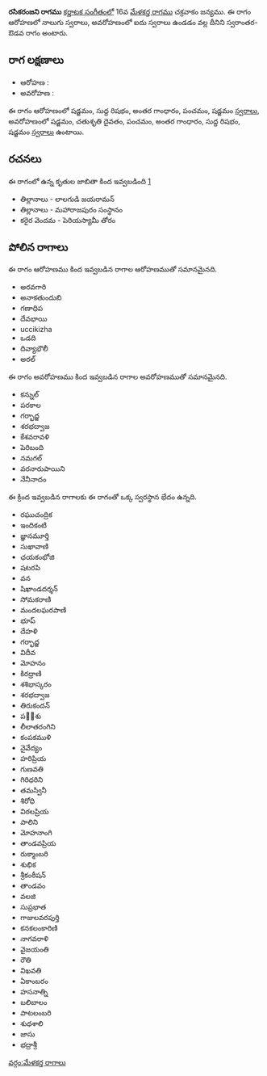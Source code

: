 {{Infobox ragam
	| name          	= రసికరంజని
	| synonym	    	= 
	| mela          	= 
	| chakra        	= 
	| janaka        	= 
	| type          	= స్వరాంతర-ఔడవ
	| arohanam      	= {{svaraC|S|R1|G3|P|S'}} 
	| avarohanam    	= {{svaraC|S'|D2|P|G3|R1|S}}
	| jeeva         	=
	| chhaya        	=
	| nyasa         	=
	| vishesha      	= 
	| equivalent  		= 
}}
{{కర్ణాటక సంగీత రాగాలు}}
'''రసికరంజని రాగము''' [[కర్ణాటక సంగీతం]]లో 16వ [[మేళకర్త రాగము]] చక్రవాకం జన్యము.  ఈ రాగం ఆరోహణలో నాలుగు స్వరాలు, అవరోహణంలో ఐదు స్వరాలు ఉండడం వల్ల దీనిని స్వరాంతర-ఔడవ రాగం అంటారు.


==రాగ లక్షణాలు==


* ఆరోహణ : {{svaraC|S|R1|G3|P|S'}} 
* అవరోహణ : {{svaraC|S'|D2|P|G3|R1|S}}

ఈ రాగం ఆరోహణంలో షడ్జమం, సుద్ద రిషభం, అంతర గాంధారం, పంచమం, షడ్జమం [[స్వరాలు]], అవరోహణంలో షడ్జమం, చతుశృతి దైవతం, పంచమం, అంతర గాంధారం, సుద్ద రిషభం, షడ్జమం [[స్వరాలు]] ఉంటాయి.

==రచనలు==
ఈ రాగంలో ఉన్న కృతుల జాబితా కింద ఇవ్వబడింది [https://github.com/ssrihari/ragavardhini/blob/master/ragas/kritis.psv]
* తిల్లానాలు - లాలగుడి జయరామన్
* తిల్లానాలు - మహారాజపురం సంస్థానం
* కరైర వెందమ - పెరియస్యామీ తోరం




==పోలిన రాగాలు==
ఈ రాగం ఆరోహణము కింద ఇవ్వబడిన రాగాల ఆరోహణముతో సమానమైనది.
* అరవగారి
* అనాకతుందుబి
* గణాధిప
* దేవభాయి
* uccikizha
* ఒడది
* దివ్యాభౌలీ
* అరల్

ఈ రాగం అవరోహణము కింద ఇవ్వబడిన రాగాల అవరోహణముతో సమానమైనది.
* కన్నుల్
* పరకాల
* గర్భాద్జ
* శరభద్వాజ
* కేశవరావళి
* పెరిబంది
* నమగల్
* వరనారుపాయిని
* నేనీనాదం

ఈ క్రింద ఇవ్వబడిన రాగాలకు ఈ రాగంతో ఒక్క స్వరస్థాన భేదం ఉన్నది.
* రఘుచంద్రిక
* ఇందికంటి
* జ్ఞానమూర్తి
* సుఖావాణి
* ఛయకంభోజి
* షటరపి
* వన
* షిఖాండదర్శన్
* సోమకరాణి
* మందలఘరపాణి
* భూప్
* దేహళి
* గర్భాద్జ
* విదీవ
* మోహనం
* కిరధ్రాణి
* శశిభాస్కరం
* శరభద్వాజ
* తిరుకందన్
* పల఼శు
* లీలాతరంగిని
* కంపకముళి
* నైవేద్యం
* హరిప్రియ
* గుణవతి
* గిరిధరిని
* తమస్వినీ
* శిరోధి
* విఠలప్రియ
* పాలిని
* మోహనాంగి
* తాండవప్రియ
* రుక్మాంబరి
* శుభిక
* శ్రీకంఠీషన్
* తాండవం
* వలజి
* సుప్రభాత
* గాజులవరపుర్తి
* కనకలంకారిణి
* నాగవరాళి
* వైజయంతి
* రౌతి
* విఖవతి
* ఏకాంబరం
* హసనాత్ని
* బలిబాలం
* పాటలంబరి
* శుధశాలి
* జాసు
* భద్రాశ్రీ



[[వర్గం:మేళకర్త రాగాలు]]